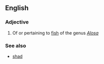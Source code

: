 ==English==

===Adjective===
{{en-adj|-}}

# Of or pertaining to [[fish]] of the genus ''[[Alosa]]''

===See also===
* [[shad]]
